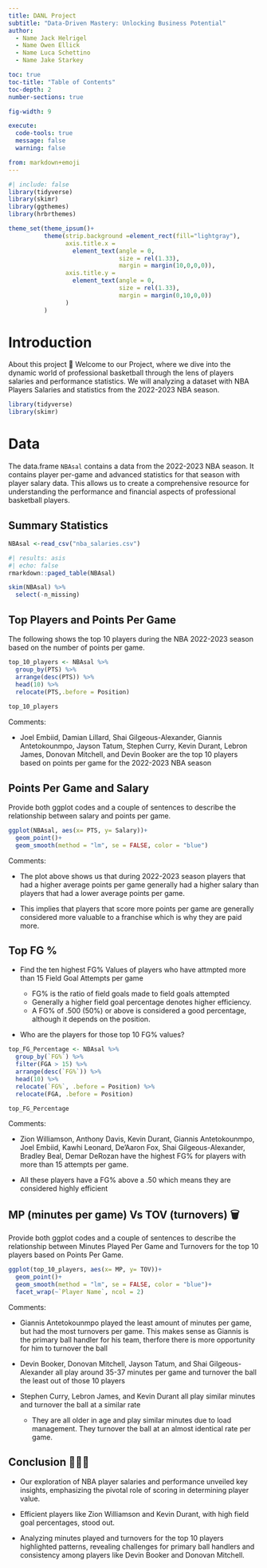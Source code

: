 ```yaml
---
title: DANL Project
subtitle: "Data-Driven Mastery: Unlocking Business Potential"
author: 
  - Name Jack Helrigel
  - Name Owen Ellick
  - Name Luca Schettino
  - Name Jake Starkey

toc: true
toc-title: "Table of Contents"
toc-depth: 2
number-sections: true

fig-width: 9

execute:
  code-tools: true
  message: false
  warning: false

from: markdown+emoji
---
```

```r
#| include: false
library(tidyverse)
library(skimr)
library(ggthemes)
library(hrbrthemes)

theme_set(theme_ipsum()+
          theme(strip.background =element_rect(fill="lightgray"),
                axis.title.x = 
                  element_text(angle = 0,
                               size = rel(1.33),
                               margin = margin(10,0,0,0)),
                axis.title.y = 
                  element_text(angle = 0,
                               size = rel(1.33),
                               margin = margin(0,10,0,0))
                )
          )
```



# Introduction

About this project 👏 Welcome to our Project, where we dive into the dynamic world of professional basketball through the lens of players salaries and performance statistics. We will analyzing a dataset with NBA Players Salaries and statistics from the 2022-2023 NBA season.

```r
library(tidyverse)
library(skimr)
```


# Data

The data.frame `NBAsal` contains a data from the 2022-2023 NBA season. It contains player per-game and advanced statistics for that season with player salary data. This allows us to create a comprehensive resource for understanding the performance and financial aspects of professional basketball players.

## Summary Statistics

```r
NBAsal <-read_csv("nba_salaries.csv")
```
```r
#| results: asis
#| echo: false
rmarkdown::paged_table(NBAsal)
```


```r
skim(NBAsal) %>% 
  select(-n_missing)
```


## Top Players and Points Per Game
The following shows the top 10 players during the NBA 2022-2023 season based on the number of points per game.

```r
top_10_players <- NBAsal %>% 
  group_by(PTS) %>% 
  arrange(desc(PTS)) %>% 
  head(10) %>% 
  relocate(PTS,.before = Position)
  
top_10_players
```

Comments:

  - Joel Embiid, Damian Lillard, Shai Gilgeous-Alexander, Giannis Antetokounmpo, Jayson Tatum, Stephen Curry, Kevin Durant, Lebron James, Donovan Mitchell, and Devin Booker are the top 10 players based on points per game for the 2022-2023 NBA season

## Points Per Game and Salary

Provide both ggplot codes and a couple of sentences to describe the relationship between salary and points per game.

```r
ggplot(NBAsal, aes(x= PTS, y= Salary))+
  geom_point()+
  geom_smooth(method = "lm", se = FALSE, color = "blue")
```

Comments:

  - The plot above shows us that during 2022-2023 season players that had a higher average points per game generally had a higher salary than players that had a lower average points per game.

  - This implies that players that score more points per game are generally considered more valuable to a franchise which is why they are paid more.
  
## Top FG %

  - Find the ten highest FG% Values of players who have attmpted more than 15 Field Goal Attempts per game

    - FG% is the ratio of field goals made to field goals attempted
    - Generally a higher field goal percentage denotes higher efficiency.
    - A FG% of .500 (50%) or above is considered a good percentage, although it depends on the position.
  - Who are the players for those top 10 FG% values?
  
```r
top_FG_Percentage <- NBAsal %>% 
  group_by(`FG%`) %>%
  filter(FGA > 15) %>% 
  arrange(desc(`FG%`)) %>% 
  head(10) %>% 
  relocate(`FG%`, .before = Position) %>% 
  relocate(FGA, .before = Position)

top_FG_Percentage
```

Comments:

  - Zion Williamson, Anthony Davis, Kevin Durant, Giannis Antetokounmpo, Joel Embiid, Kawhi Leonard, De’Aaron Fox, Shai Gilgeous-Alexander, Bradley Beal, Demar DeRozan have the highest FG% for players with more than 15 attempts per game.

  - All these players have a FG% above a .50 which means they are considered highly efficient

## MP (minutes per game) Vs TOV (turnovers) 🗑️

  Provide both ggplot codes and a couple of sentences to describe the relationship between Minutes Played Per Game and Turnovers for the top 10 players based on Points Per Game.

```r
ggplot(top_10_players, aes(x= MP, y= TOV))+
  geom_point()+
  geom_smooth(method = "lm", se = FALSE, color = "blue")+
  facet_wrap(~`Player Name`, ncol = 2)
```

Comments:

  - Giannis Antetokounmpo played the least amount of minutes per game, but had the most turnovers per game. This makes sense as Giannis is the primary ball handler for his team, therfore there is more opportunity for him to turnover the ball

  - Devin Booker, Donovan Mitchell, Jayson Tatum, and Shai Gilgeous-Alexander all play around 35-37 minutes per game and turnover the ball the least out of those 10 players

  - Stephen Curry, Lebron James, and Kevin Durant all play similar minutes and turnover the ball at a similar rate

    - They are all older in age and play similar minutes due to load management. They turnover the ball at an almost identical rate per game.


## Conclusion 🏅🏀👟

  -   Our exploration of NBA player salaries and performance unveiled key insights, emphasizing the pivotal role of scoring in determining player value.

  - Efficient players like Zion Williamson and Kevin Durant, with high field goal percentages, stood out.

  - Analyzing minutes played and turnovers for the top 10 players highlighted patterns, revealing challenges for primary ball handlers and consistency among players like Devin Booker and Donovan Mitchell.







